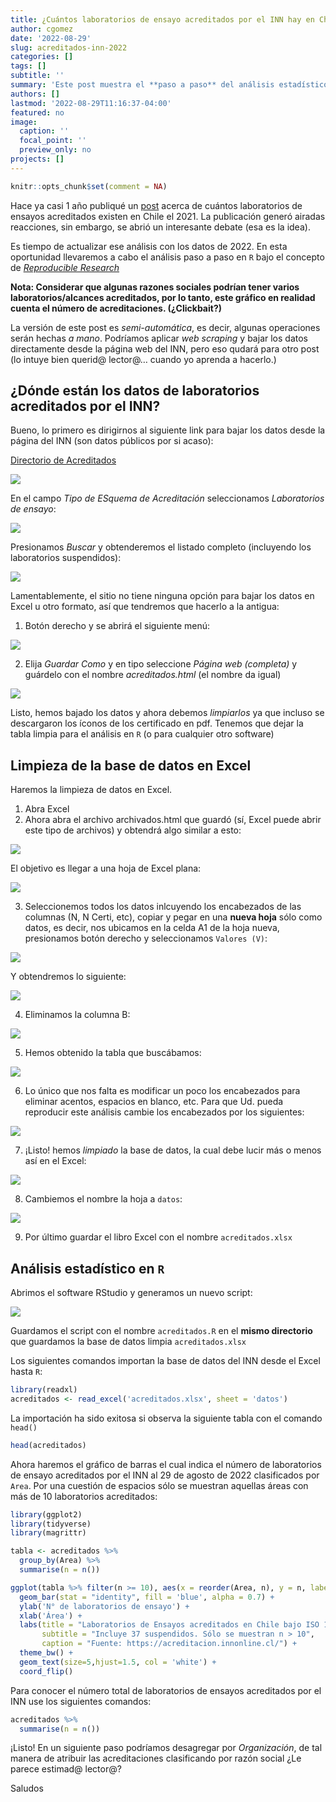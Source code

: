 ```yaml
---
title: ¿Cuántos laboratorios de ensayo acreditados por el INN hay en Chile? Versión 2022
author: cgomez
date: '2022-08-29'
slug: acreditados-inn-2022
categories: []
tags: []
subtitle: ''
summary: 'Este post muestra el **paso a paso** del análisis estadístico en R, sobre los laboratorios de ensayos acreditados hasta agosto de 2022'
authors: []
lastmod: '2022-08-29T11:16:37-04:00'
featured: no
image:
  caption: ''
  focal_point: ''
  preview_only: no
projects: []
---
```


```r
knitr::opts_chunk$set(comment = NA)
```

Hace ya casi 1 año publiqué un [post](https://www.linkedin.com/posts/cjgomezs_acreditados-activity-6856380114675011584-7hnO?utm_source=share&utm_medium=member_desktop) acerca de cuántos laboratorios de ensayos acreditados existen en Chile el 2021. La publicación generó airadas reacciones, sin embargo, se abrió un interesante debate (esa es la idea).

Es tiempo de actualizar ese análisis con los datos de 2022. En esta oportunidad llevaremos a cabo el 
análisis paso a paso en `R` bajo el concepto de [*Reproducible Research*](https://esajournals.onlinelibrary.wiley.com/doi/10.1002/bes2.1801)

**Nota: Considerar que algunas razones sociales podrían tener varios laboratorios/alcances
acreditados, por lo tanto, este gráfico en realidad cuenta el número de acreditaciones.
(¿Clickbait?)**

La versión de este post es *semi-automática*, es decir, algunas operaciones serán 
hechas *a mano*. Podríamos aplicar *web scraping* y bajar los datos directamente desde la página web del INN, pero eso qudará para otro post (lo intuye bien querid@ lector@... cuando yo aprenda a hacerlo.)

## ¿Dónde están los datos de laboratorios acreditados por el INN?

Bueno, lo primero es dirigirnos al siguiente link para bajar los datos desde la
página del INN (son datos públicos por si acaso):

[Directorio de Acreditados](https://acreditacion.innonline.cl/)

![](acreditados.png)

En el campo *Tipo de ESquema de Acreditación* seleccionamos *Laboratorios de ensayo*:


![](acreditados2.png)

Presionamos *Buscar* y obtenderemos el listado completo (incluyendo los laboratorios suspendidos):

![](acreditados3.png)

Lamentablemente, el sitio no tiene ninguna opción para bajar los datos en Excel u
otro formato, así que tendremos que hacerlo a la antigua:

1. Botón derecho y se abrirá el siguiente menú:

![](acreditados4.png)


2. Elija *Guardar Como* y en tipo seleccione *Página web (completa)* y guárdelo
con el nombre *acreditados.html* (el nombre da igual)

![](acreditados5.png)

Listo, hemos bajado los datos y ahora debemos *limpiarlos* ya que incluso se 
descargaron los íconos de los certificado en pdf. Tenemos que dejar la tabla 
limpia para el análisis en `R` (o para cualquier otro software)

## Limpieza de la base de datos en Excel

Haremos la limpieza de datos en Excel. 

1. Abra Excel 
2. Ahora abra el archivo archivados.html que guardó (sí, Excel puede abrir este tipo de archivos) y obtendrá algo similar a esto:

![](acreditados6.png)

El objetivo es llegar a una hoja de Excel plana:

![](acreditados7.png)

3. Seleccionemos todos los datos inlcuyendo los encabezados de las columnas 
(N, N Certi, etc), copiar y pegar en una **nueva hoja** sólo como datos, es decir,
nos ubicamos en la celda A1 de la hoja nueva, presionamos botón derecho y seleccionamos
`Valores (V)`:

![](index.es_insertimage_2.png)

Y obtendremos lo siguiente:

![](index.es_insertimage_3.png)

4. Eliminamos la columna B:

![](index.es_insertimage_4.png)

5. Hemos obtenido la tabla que buscábamos:

![](index.es_insertimage_5.png)

6. Lo único que nos falta es modificar un poco los encabezados para eliminar
acentos, espacios en blanco, etc. Para que Ud. pueda reproducir este análisis
cambie los encabezados por los siguientes:

![](index.es_insertimage_6.png)

7. ¡Listo! hemos *limpiado* la base de datos, la cual debe lucir más o menos así 
en el Excel:

![](index.es_insertimage_7.png)

8. Cambiemos el nombre la hoja a `datos`:

![](index.es_insertimage_8.png)

9. Por último guardar el libro Excel con el nombre `acreditados.xlsx`


## Análisis estadístico en `R`

Abrimos el software RStudio y generamos un nuevo script:

![](index.es_insertimage_9.png)

Guardamos el script con el nombre `acreditados.R` en el **mismo directorio**
que guardamos la base de datos limpia `acreditados.xlsx`

Los siguientes comandos importan la base de datos del INN desde el Excel hasta `R`:

```r
library(readxl)
acreditados <- read_excel('acreditados.xlsx', sheet = 'datos')

```

La importación ha sido exitosa si observa la siguiente tabla con el comando `head()`

```r
head(acreditados)
```

Ahora haremos el gráfico de barras el cual indica el número de laboratorios de 
ensayo acreditados por el INN al 29 de agosto de 2022 clasificados por `Area`.
Por una cuestión de espacios sólo se muestran aquellas áreas con más de 10 laboratorios
acreditados:


```r
library(ggplot2)
library(tidyverse)
library(magrittr)

tabla <- acreditados %>% 
  group_by(Area) %>% 
  summarise(n = n())

ggplot(tabla %>% filter(n >= 10), aes(x = reorder(Area, n), y = n, label = n)) +
  geom_bar(stat = "identity", fill = 'blue', alpha = 0.7) +
  ylab('N° de laboratorios de ensayo') +
  xlab('Área') +
  labs(title = "Laboratorios de Ensayos acreditados en Chile bajo ISO 17025 por área N = 804",
       subtitle = "Incluye 37 suspendidos. Sólo se muestran n > 10",
       caption = "Fuente: https://acreditacion.innonline.cl/") +
  theme_bw() +
  geom_text(size=5,hjust=1.5, col = 'white') +
  coord_flip()
```

Para conocer el número total de laboratorios de ensayos acreditados por el INN 
use los siguientes comandos:


```r
acreditados %>% 
  summarise(n = n())
```

¡Listo!
En un siguiente paso podríamos desagregar por *Organización*, de tal manera de 
atribuir las acreditaciones clasificando por razón social ¿Le parece estimad@ lector@?

Saludos





